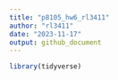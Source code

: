 ```yaml
---
title: "p8105_hw6_rl3411"
author: "rl3411"
date: "2023-11-17"
output: github_document
---
```


```r
library(tidyverse)
```

